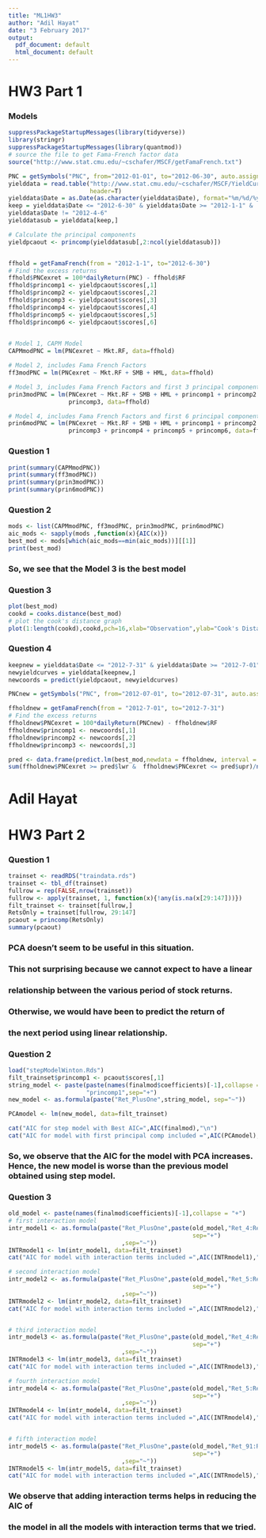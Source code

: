```yaml
---
title: "ML1HW3"
author: "Adil Hayat"
date: "3 February 2017"
output:
  pdf_document: default
  html_document: default
---
```

#                           HW3 Part 1
### Models
```r
suppressPackageStartupMessages(library(tidyverse))
library(stringr)
suppressPackageStartupMessages(library(quantmod))
# source the file to get Fama-French factor data
source("http://www.stat.cmu.edu/~cschafer/MSCF/getFamaFrench.txt")

PNC = getSymbols("PNC", from="2012-01-01", to="2012-06-30", auto.assign = F) 
yielddata = read.table("http://www.stat.cmu.edu/~cschafer/MSCF/YieldCurves2012.txt", 
                       header=T)
yielddata$Date = as.Date(as.character(yielddata$Date), format="%m/%d/%y")
keep = yielddata$Date <= "2012-6-30" & yielddata$Date >= "2012-1-1" &
yielddata$Date != "2012-4-6"
yielddatasub = yielddata[keep,]

# Calculate the principal components
yieldpcaout <- princomp(yielddatasub[,2:ncol(yielddatasub)])


ffhold = getFamaFrench(from = "2012-1-1", to="2012-6-30")
# Find the excess returns
ffhold$PNCexret = 100*dailyReturn(PNC) - ffhold$RF
ffhold$princomp1 <- yieldpcaout$scores[,1] 
ffhold$princomp2 <- yieldpcaout$scores[,2] 
ffhold$princomp3 <- yieldpcaout$scores[,3] 
ffhold$princomp4 <- yieldpcaout$scores[,4] 
ffhold$princomp5 <- yieldpcaout$scores[,5] 
ffhold$princomp6 <- yieldpcaout$scores[,6] 
  

# Model 1, CAPM Model
CAPMmodPNC = lm(PNCexret ~ Mkt.RF, data=ffhold)

# Model 2, includes Fama French Factors
ff3modPNC = lm(PNCexret ~ Mkt.RF + SMB + HML, data=ffhold)

# Model 3, includes Fama French Factors and first 3 principal components 
prin3modPNC = lm(PNCexret ~ Mkt.RF + SMB + HML + princomp1 + princomp2 + 
                 princomp3, data=ffhold)

# Model 4, includes Fama French Factors and first 6 principal components
prin6modPNC = lm(PNCexret ~ Mkt.RF + SMB + HML + princomp1 + princomp2 + 
                 princomp3 + princomp4 + princomp5 + princomp6, data=ffhold)

```

### Question 1
```r
print(summary(CAPMmodPNC))
print(summary(ff3modPNC))
print(summary(prin3modPNC))
print(summary(prin6modPNC))
```

### Question 2
```r
mods <- list(CAPMmodPNC, ff3modPNC, prin3modPNC, prin6modPNC)
aic_mods <- sapply(mods ,function(x){AIC(x)})
best_mod <- mods[which(aic_mods==min(aic_mods))][[1]]
print(best_mod)
```
### So, we see that the Model 3 is the best model


### Question 3
```r
plot(best_mod)
cookd = cooks.distance(best_mod)
# plot the cook's distance graph
plot(1:length(cookd),cookd,pch=16,xlab="Observation",ylab="Cook's Distance")
```

### Question 4
```r
keepnew = yielddata$Date <= "2012-7-31" & yielddata$Date >= "2012-7-01" 
newyieldcurves = yielddata[keepnew,]
newcoords = predict(yieldpcaout, newyieldcurves)

PNCnew = getSymbols("PNC", from="2012-07-01", to="2012-07-31", auto.assign = F) 

ffholdnew = getFamaFrench(from = "2012-7-01", to="2012-7-31")
# Find the excess returns
ffholdnew$PNCexret = 100*dailyReturn(PNCnew) - ffholdnew$RF
ffholdnew$princomp1 <- newcoords[,1] 
ffholdnew$princomp2 <- newcoords[,2] 
ffholdnew$princomp3 <- newcoords[,3] 

pred <- data.frame(predict.lm(best_mod,newdata = ffholdnew, interval = "prediction"))
sum(ffholdnew$PNCexret >= pred$lwr &  ffholdnew$PNCexret <= pred$upr)/nrow(pred)
```

\newpage
#                           Adil Hayat
#                           HW3 Part 2
### Question 1
```r
trainset <- readRDS("traindata.rds")
trainset <- tbl_df(trainset)
fullrow = rep(FALSE,nrow(trainset))
fullrow <- apply(trainset, 1, function(x){!any(is.na(x[29:147]))})
filt_trainset <- trainset[fullrow,]
RetsOnly = trainset[fullrow, 29:147]
pcaout = princomp(RetsOnly)
summary(pcaout)
```
### PCA doesn't seem to be useful in this situation. 
### This not surprising because we cannot expect to have a linear 
### relationship between the various period of stock returns.
### Otherwise, we would have been to predict the return of 
### the next period using linear relationship. 

### Question 2
```r
load("stepModelWinton.Rds")
filt_trainset$princomp1 <- pcaout$scores[,1]
string_model <- paste(paste(names(finalmod$coefficients)[-1],collapse = "+"),
                      "princomp1",sep="+")
new_model <- as.formula(paste("Ret_PlusOne",string_model, sep="~"))

PCAmodel <- lm(new_model, data=filt_trainset)

cat("AIC for step model with Best AIC=",AIC(finalmod),"\n")
cat("AIC for model with first principal comp included =",AIC(PCAmodel),"\n")

```
### So, we observe that the AIC for the model with PCA increases. Hence, the new model is worse than the previous model obtained using step model.

### Question 3
```r
old_model <- paste(names(finalmod$coefficients)[-1],collapse = "+")
# first interaction model 
intr_model1 <- as.formula(paste("Ret_PlusOne",paste(old_model,"Ret_4:Ret_5",
                                                    sep="+")
                                ,sep="~"))
INTRmodel1 <- lm(intr_model1, data=filt_trainset)
cat("AIC for model with interaction terms included =",AIC(INTRmodel1),"\n")

# second interaction model 
intr_model2 <- as.formula(paste("Ret_PlusOne",paste(old_model,"Ret_5:Ret_6",
                                                    sep="+")
                                ,sep="~"))
INTRmodel2 <- lm(intr_model2, data=filt_trainset)
cat("AIC for model with interaction terms included =",AIC(INTRmodel2),"\n")


# third interaction model 
intr_model3 <- as.formula(paste("Ret_PlusOne",paste(old_model,"Ret_4:Ret_104",
                                                    sep="+")
                                ,sep="~"))
INTRmodel3 <- lm(intr_model3, data=filt_trainset)
cat("AIC for model with interaction terms included =",AIC(INTRmodel3),"\n")

# fourth interaction model 
intr_model4 <- as.formula(paste("Ret_PlusOne",paste(old_model,"Ret_5:Ret_104",
                                                    sep="+")
                                ,sep="~"))
INTRmodel4 <- lm(intr_model4, data=filt_trainset)
cat("AIC for model with interaction terms included =",AIC(INTRmodel4),"\n")


# fifth interaction model 
intr_model5 <- as.formula(paste("Ret_PlusOne",paste(old_model,"Ret_91:Ret_95",
                                                    sep="+")
                                ,sep="~"))
INTRmodel5 <- lm(intr_model5, data=filt_trainset)
cat("AIC for model with interaction terms included =",AIC(INTRmodel5),"\n")
```
### We observe that adding interaction terms helps in reducing the AIC of 
### the model in all the models with interaction terms that we tried. 
